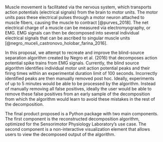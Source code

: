Muscle movement is facilitated via the nervous system, which transports action potentials (electrical signals) from the brain to motor units. The motor units pass these electrical pulses through a motor neuron attached to muscle fibers, causing the muscle to contract [@purves_2018]. The net electrical charge of a muscle can be measured via electromyography, or EMG. EMG signals can then be decomposed into several individual electrical signals that can be ascribed to singular muscle units [@negro_muceli_castronovo_holobar_farina_2016].

In this proposal, we attempt to recreate and improve the blind-source separation algorithm created by Negro et al. (2016) that decomposes action potential spike trains from EMG signals. Currently, the blind source algorithm identifies individual motor unit action potential peaks and their firing times within an experimental duration limit of 100 seconds. Incorrectly identified peaks are then manually removed post hoc. Ideally, experiments of up to 5 minutes would be able to be processed by the algorithm. Instead of manually removing all false positives, ideally the user would be able to remove these false positives from an early sample of the decomposition from which the algorithm would learn to avoid these mistakes in the rest of the decomposition.

The final product proposed is a Python package with two main components. The first component is the reconstructed decomposition algorithm, optimized for the Sensorimotor Physiology Laboratory's use case. The second component is a non-interactive visualization element that allows users to view the decomposed output of the algorithm.
